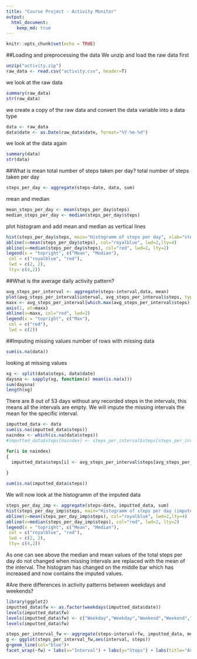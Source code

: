 ```yaml
---
title: "Course Project - Activity Monitor"
output: 
  html_document:
    keep_md: true
---
```


```r
knitr::opts_chunk$set(echo = TRUE)
```

##Loading and preprocessing the data
We unzip and load the raw data first
```r
unzip("activity.zip")
raw_data <- read.csv("activity.csv", header=T)
```

we look at the raw data
```r
summary(raw_data)
str(raw_data)
```

we create a copy of the raw data and convert the data variable into a data type 
```r
data <- raw_data
data$date <- as.Date(raw_data$date, format="%Y-%m-%d")
```

we look at the data again
```r
summary(data)
str(data)
```

##What is mean total number of steps taken per day?
total number of steps taken per day
```r
steps_per_day <- aggregate(steps~date, data, sum)
```

mean and median
```r
mean_steps_per_day <- mean(steps_per_day$steps)
median_steps_per_day <- median(steps_per_day$steps)
```

plot histogram and add mean and median as vertical lines
```r
hist(steps_per_day$steps, main="Histogramm of steps per day", xlab="steps per day")
abline(v=mean(steps_per_day$steps), col="royalblue", lwd=2,lty=4)
abline(v=median(steps_per_day$steps), col="red", lwd=2, lty=2)
legend(x = "topright", c("Mean", "Median"),
 col = c("royalblue", "red"),
 lwd = c(2, 2),
 lty= c(4,2))
```

##What is the average daily activity pattern?
```r
avg_steps_per_interval <- aggregate(steps~interval,data, mean)
plot(avg_steps_per_interval$interval, avg_steps_per_interval$steps, type="l", xlab="Interval", main="Average Steps per Interval", ylab="Steps")
maxx <- avg_steps_per_interval[which.max(avg_steps_per_interval$steps),1]
axis(1, at=maxx)
abline(v=maxx, col="red", lwd=2)
legend(x = "topright", c("Max"),
 col = c("red"),
 lwd = c(2))
```


##Imputing missing values
number of rows with missing data
```r
sum(is.na(data))
```

looking at missing values
```r
xg <- split(data$steps, data$date)
daysna <- sapply(xg, function(x) mean(is.na(x)))
sum(daysna)
length(xg)
```

There are 8 out of 53 days without any recorded steps in the intervals, this means all the intervals are empty. We will impute the missing intervals the mean for the specific interval.
```r
imputted_data <- data
sum(is.na(imputted_data$steps))
naindex <- which(is.na(data$steps))
#imputted_data$steps[naindex] <- steps_per_interval$steps[steps_per_interval$interval == imputted_data$interval[naindex]]

for(i in naindex) 
{
  imputted_data$steps[i] <- avg_steps_per_interval$steps[avg_steps_per_interval$interval == imputted_data$interval[i]]
  
}

sum(is.na(imputted_data$steps))
```
We will now look at the histogramm of the imputed data

```r
steps_per_day_imp <- aggregate(steps~date, imputted_data, sum)
hist(steps_per_day_imp$steps, main="Histogramm of steps per day (imputed data)", xlab="steps per day")
abline(v=mean(steps_per_day_imp$steps), col="royalblue", lwd=2,lty=4)
abline(v=median(steps_per_day_imp$steps), col="red", lwd=2, lty=2)
legend(x = "topright", c("Mean", "Median"),
 col = c("royalblue", "red"),
 lwd = c(2, 2),
 lty= c(4,2))
```
As one can see above the median and mean values of the total steps per day do not changed when missing intervals are replaced with the mean of the interval. The histogram has changed on the middle bar which has increased and now contains the imputed values.

#Are there differences in activity patterns between weekdays and weekends?
```r
library(ggplot2)
imputted_data$fw <- as.factor(weekdays(imputted_data$date))
levels(imputted_data$fw)
levels(imputted_data$fw) <- c("Weekday","Weekday","Weekend","Weekend","Weekday","Weekday","Weekday")
levels(imputted_data$fw)
```

```r
steps_per_interval_fw <- aggregate(steps~interval+fw, imputted_data, mean)
g <- ggplot(steps_per_interval_fw,aes(interval, steps))
g+geom_line(col="blue")+
facet_wrap(~fw) + labs(x="Interval") + labs(y="Steps") + labs(title="Average Steps per Interval")
```


